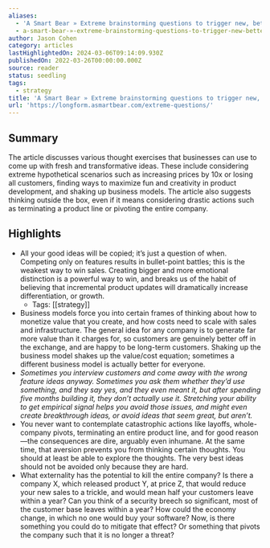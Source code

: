 ```yaml
---
aliases:
  - 'A Smart Bear » Extreme brainstorming questions to trigger new, better ideas'
  - a-smart-bear-»-extreme-brainstorming-questions-to-trigger-new-better-ideas
author: Jason Cohen
category: articles
lastHighlightedOn: 2024-03-06T09:14:09.930Z
publishedOn: 2022-03-26T00:00:00.000Z
source: reader
status: seedling
tags:
  - strategy
title: 'A Smart Bear » Extreme brainstorming questions to trigger new, better ideas'
url: 'https://longform.asmartbear.com/extreme-questions/'
---
```

## Summary

The article discusses various thought exercises that businesses can use to come up with fresh and transformative ideas. These include considering extreme hypothetical scenarios such as increasing prices by 10x or losing all customers, finding ways to maximize fun and creativity in product development, and shaking up business models. The article also suggests thinking outside the box, even if it means considering drastic actions such as terminating a product line or pivoting the entire company.

## Highlights

- All your good ideas will be copied; it’s just a question of when. Competing only on features results in bullet-point battles; this is the weakest way to win sales. Creating bigger and more emotional distinction is a powerful way to win, and breaks us of the habit of believing that incremental product updates will dramatically increase differentiation, or growth.
    - Tags: [[strategy]]
- Business models force you into certain frames of thinking about how to monetize value that you create, and how costs need to scale with sales and infrastructure. The general idea for any company is to generate far more value than it charges for, so customers are genuinely better off in the exchange, and are happy to be long-term customers. Shaking up the business model shakes up the value/cost equation; sometimes a different business model is actually better for everyone.
- _Sometimes you interview customers and come away with the wrong feature ideas anyway. Sometimes you ask them whether they’d use something, and they say yes, and they even meant it, but after spending five months building it, they don’t actually use it. Stretching your ability to get empirical signal helps you avoid those issues, and might even create breakthrough ideas, or avoid ideas that seem great, but aren’t._
- You never want to contemplate catastrophic actions like layoffs, whole-company pivots, terminating an entire product line, and for good reason—the consequences are dire, arguably even inhumane. At the same time, that aversion prevents you from thinking certain thoughts. You should at least be able to explore the thoughts. The very best ideas should not be avoided only because they are hard.
- What externality has the potential to kill the entire company?
  Is there a company X, which released product Y, at price Z, that would reduce your new sales to a trickle, and would mean half your customers leave within a year? Can you think of a security breech so significant, most of the customer base leaves within a year? How could the economy change, in which no one would buy your software?
  Now, is there something you could do to mitigate that effect? Or something that pivots the company such that it is no longer a threat?
